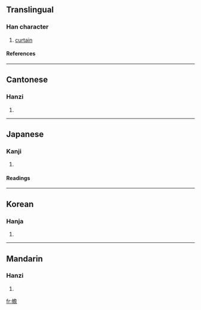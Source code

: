 ==Translingual==
===Han character===
{{Han char|rn=50|rad=巾|as=13|sn=16|four=4726<sub>1</sub>|canj=中月弓金口 (LBNCR)}}
# [[curtain]]
====References====
{{Han ref|kx=0337.090|dkj=09103|dj=0644.110|hdz=10756.070|uh=5E68|ud=24168|bh=E96C|bd=59756}}
----
==Cantonese==
===Hanzi===
{{yue-hanzi|jyut=|y=jim1}}
# {{defn|Cantonese}}
----
==Japanese==
===Kanji===
{{ja-kanji|grade=|rs=巾13}}
# {{defn|Japanese}} 
====Readings====
{{ja-readings|on=[[せん]] (sen)|kun=[[とばり]] (tobari), [[ほろ]] (horo), [[たちきれる]] (tachikireru)}}
----
==Korean==
===Hanja===
{{ko-hanja|hangeul=첨|rv=cheom|mr=ch'ŏm}}
# {{defn|Korean}}
----
==Mandarin==
===Hanzi===
{{cmn-hanzi|pin=[[chān]] (chan1)|wg=ch'an<sup>1</sup>}}
# {{defn|Mandarin}}

[[fr:幨]]